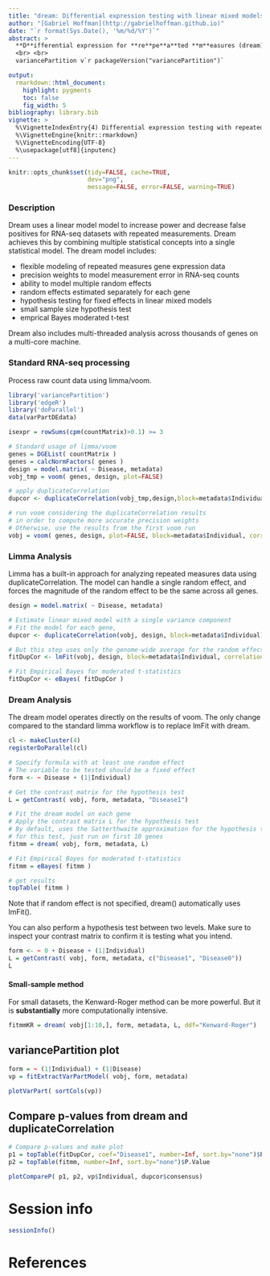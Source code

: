 ```yaml
---
title: "dream: Differential expression testing with linear mixed models for repeated measures"
author: "[Gabriel Hoffman](http://gabrielhoffman.github.io)"
date: "`r format(Sys.Date(), '%m/%d/%Y')`"
abstract: > 
  **D**ifferential expression for **re**pe**a**ted **m**easures (dream) uses a linear model model to increase power and decrease false positives for RNA-seq datasets with multiple measurements per individual.  Dream fits seamlessly into the widely used workflow of limma/voom [@Law2014].  
  <br> <br> 
  variancePartition v`r packageVersion("variancePartition")`

output:
  rmarkdown::html_document:
    highlight: pygments
    toc: false
    fig_width: 5
bibliography: library.bib
vignette: >
  %\VignetteIndexEntry{4) Differential expression testing with repeated measures designs}
  %\VignetteEngine{knitr::rmarkdown}
  %\VignetteEncoding{UTF-8}
  %\usepackage[utf8]{inputenc}
---
```


<!---
cd /Users/gabrielhoffman/workspace/repos
R
library('knitr')
rmarkdown::render('variancePartition/vignettes/dream.Rmd')
--->

```r
knitr::opts_chunk$set(tidy=FALSE, cache=TRUE,
                      dev="png",
                      message=FALSE, error=FALSE, warning=TRUE)
```	

### Description
Dream uses a linear model model to increase power and decrease false positives for RNA-seq datasets with repeated measurements.  Dream achieves this by combining multiple statistical concepts into a single statistical model.  The dream model includes:     

<!---
```r
library('pander')
tab = rbind(c('precision weights to model measurement error in RNA-seq counts', "limma/voom", "@Law2014"),
  c('ability to model multiple random effects', 'lme4', '@Bates2015'),
  c('random effects estimated separately for each gene', 'variancePartition', '@hoffman2016'),
  c('hypothesis testing for fixed effects in linear mixed models', 'lmerTest', 'Kuznetsova, et al. -@kuznetsova2017'),
  c('small sample size hypothesis test', 'pbkrtest' , 'Halekoh, et al. -@halekoh2014'), 
  c('emprical Bayes moderated t-test', 'limma/eBayes', '@smyth2004'),
  c('','','')
  )
colnames(tab) = c("Model property", "Package", "Reference")

panderOptions('table.split.table', Inf)
panderOptions('table.alignment.default', 'left')

pander(tab, style = 'rmarkdown')
```
--->
* flexible modeling of repeated measures gene expression data
* precision weights to model measurement error in RNA-seq counts
* ability to model multiple random effects
* random effects estimated separately for each gene
* hypothesis testing for fixed effects in linear mixed models
* small sample size hypothesis test
* emprical Bayes moderated t-test


Dream also includes multi-threaded analysis across thousands of genes on a multi-core machine.

### Standard RNA-seq processing
Process raw count data using limma/voom.  
```r
library('variancePartition')
library('edgeR')
library('doParallel')
data(varPartDEdata)

isexpr = rowSums(cpm(countMatrix)>0.1) >= 3

# Standard usage of limma/voom
genes = DGEList( countMatrix )
genes = calcNormFactors( genes )
design = model.matrix( ~ Disease, metadata)
vobj_tmp = voom( genes, design, plot=FALSE)

# apply duplicateCorrelation 
dupcor <- duplicateCorrelation(vobj_tmp,design,block=metadata$Individual)

# run voom considering the duplicateCorrelation results
# in order to compute more accurate precision weights
# Otherwise, use the results from the first voom run
vobj = voom( genes, design, plot=FALSE, block=metadata$Individual, correlation=dupcor$consensus)
```

### Limma Analysis
Limma has a built-in approach for analyzing repeated measures data using duplicateCorrelation.  The model can handle a single random effect, and forces the magnitude of the random effect to be the same across all genes.
```r

design = model.matrix( ~ Disease, metadata)

# Estimate linear mixed model with a single variance component
# Fit the model for each gene, 
dupcor <- duplicateCorrelation(vobj, design, block=metadata$Individual)

# But this step uses only the genome-wide average for the random effect
fitDupCor <- lmFit(vobj, design, block=metadata$Individual, correlation=dupcor$consensus)

# Fit Empirical Bayes for moderated t-statistics
fitDupCor <- eBayes( fitDupCor )
```

### Dream Analysis
The dream model operates directly on the results of voom.  The only change compared to the standard limma workflow is to replace lmFit with dream.  
```r
cl <- makeCluster(4)
registerDoParallel(cl)

# Specify formula with at least one random effect
# The variable to be tested should be a fixed effect
form <- ~ Disease + (1|Individual) 

# Get the contrast matrix for the hypothesis test
L = getContrast( vobj, form, metadata, "Disease1")

# Fit the dream model on each gene
# Apply the contrast matrix L for the hypothesis test  
# By default, uses the Satterthwaite approximation for the hypothesis test
# for this test, just run on first 10 genes
fitmm = dream( vobj, form, metadata, L)

# Fit Empirical Bayes for moderated t-statistics
fitmm = eBayes( fitmm )

# get results
topTable( fitmm )
```
Note that if random effect is not specified, dream() automatically uses lmFit().  

You can also perform a hypothesis test between two levels.  Make sure to inspect your contrast matrix to confirm it is testing what you intend.
```r
form <- ~ 0 + Disease + (1|Individual) 
L = getContrast( vobj, form, metadata, c("Disease1", "Disease0"))
L
```

#### Small-sample method
For small datasets, the Kenward-Roger method can be more powerful.  But it is **substantially** more computationally intensive.
```r
fitmmKR = dream( vobj[1:10,], form, metadata, L, ddf="Kenward-Roger")
```

## variancePartition plot
```r
form = ~ (1|Individual) + (1|Disease)
vp = fitExtractVarPartModel( vobj, form, metadata)

plotVarPart( sortCols(vp))
```

## Compare p-values from dream and duplicateCorrelation
```r
# Compare p-values and make plot
p1 = topTable(fitDupCor, coef="Disease1", number=Inf, sort.by="none")$P.Value
p2 = topTable(fitmm, number=Inf, sort.by="none")$P.Value

plotCompareP( p1, p2, vp$Individual, dupcor$consensus)
```







# Session info
```r
sessionInfo()
```

# References

